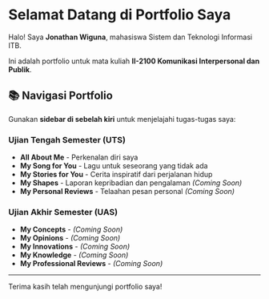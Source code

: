 # Selamat Datang di Portfolio Saya

Halo! Saya **Jonathan Wiguna**, mahasiswa Sistem dan Teknologi Informasi ITB.

Ini adalah portfolio untuk mata kuliah **II-2100 Komunikasi Interpersonal dan Publik**.

## 📚 Navigasi Portfolio

Gunakan **sidebar di sebelah kiri** untuk menjelajahi tugas-tugas saya:

### Ujian Tengah Semester (UTS)
- **All About Me** - Perkenalan diri saya
- **My Song for You** - Lagu untuk seseorang yang tidak ada
- **My Stories for You** - Cerita inspiratif dari perjalanan hidup
- **My Shapes** - Laporan kepribadian dan pengalaman *(Coming Soon)*
- **My Personal Reviews** - Telaahan pesan personal *(Coming Soon)*

### Ujian Akhir Semester (UAS)
- **My Concepts** - *(Coming Soon)*
- **My Opinions** - *(Coming Soon)*
- **My Innovations** - *(Coming Soon)*
- **My Knowledge** - *(Coming Soon)*
- **My Professional Reviews** - *(Coming Soon)*

---

Terima kasih telah mengunjungi portfolio saya!

